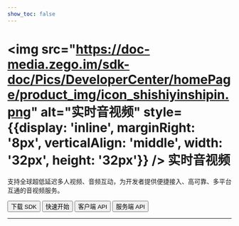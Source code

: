 ```yaml
---
show_toc: false
---
```


# <img src="https://doc-media.zego.im/sdk-doc/Pics/DeveloperCenter/homePage/product_img/icon_shishiyinshipin.png" alt="实时音视频" style={{display: 'inline', marginRight: '8px', verticalAlign: 'middle', width: '32px', height: '32px'}} /> 实时音视频

支持全球超低延迟多人视频、音频互动，为开发者提供便捷接入、高可靠、多平台互通的音视频服务。

<Button primary-color="NavyBlue" target="_blank" href="./../client-sdk/download-sdk.mdx">下载 SDK</Button>
<Button primary-color="NavyBlue" target="_blank" href="./../quick-start/implementing-video-call.mdx">快速开始</Button>
<Button primary-color="NavyBlue" target="_blank" href="/real-time-voice-video-api/overview">客户端 API</Button>
<Button primary-color="NavyBlue" target="_blank" href="/real-time-video-server/api-reference/overview">服务端 API</Button>

---

<Steps titleSite="h3">
  <Step title="产品介绍" icon="https://doc-media.zego.im/sdk-doc/Pics/Express/overview_catalog/icon_documentation_jianjie.png">
    <FeatureList
      features={        [
                {
                        "title": "概述",
                        "link": "/real-time-video-ue-cpp/introduction/overview"
                },
                {
                        "title": "产品功能",
                        "link": "/real-time-video-ue-cpp/introduction/product-feature-list"
                },
                {
                        "title": "实时音视频价格说明",
                        "link": "/real-time-video-ue-cpp/introduction/pricing/rtc"
                },
                {
                        "title": "服务端混流价格说明",
                        "link": "/real-time-video-ue-cpp/introduction/pricing/server-side-stream-mixing"
                },
                {
                        "title": "CDN 直播价格说明",
                        "link": "/real-time-video-ue-cpp/introduction/pricing/cdn-live-streaming"
                }
        ]}
    />
  </Step>
  <Step title="快速开始" icon="https://doc-media.zego.im/sdk-doc/Pics/Express/overview_catalog/icon_documentation_kuaisukaishi.png">
    <FeatureList
      features={        [
                {
                        "title": "跑通示例源码",
                        "link": "/real-time-video-ue-cpp/quick-start/run-example-code"
                },
                {
                        "title": "集成 SDK",
                        "link": "/real-time-video-ue-cpp/quick-start/integrating-sdk"
                },
                {
                        "title": "实现视频通话",
                        "link": "/real-time-video-ue-cpp/quick-start/implementing-video-call"
                },
                {
                        "title": "场景化音视频配置",
                        "link": "/real-time-video-ue-cpp/quick-start/scenario-based-audio-video-configuration"
                }
        ]}
    />
  </Step>
  <Step title="通信能力" icon="https://doc-media.zego.im/sdk-doc/Pics/Express/overview_catalog/icon_documentation_tongxun.png">
    <FeatureList
      type="基础"
      features={        [
                {
                        "title": "使用 Token 鉴权",
                        "link": "/real-time-video-ue-cpp/communication/using-token-authentication"
                },
                {
                        "title": "通话质量监测",
                        "link": "/real-time-video-ue-cpp/communication/monitor-stream-quality"
                },
                {
                        "title": "网络测速",
                        "link": "/real-time-video-ue-cpp/communication/testing-network"
                }
        ]}
    />
    <br/>
    <FeatureList
      type="进阶"
      features={        [
                {
                        "title": "多源采集",
                        "link": "/real-time-video-ue-cpp/communication/multi-source-capture"
                },
                {
                        "title": "同时推多路流",
                        "link": "/real-time-video-ue-cpp/communication/publish-multi-streams"
                },
                {
                        "title": "媒体补充增强信息（SEI）",
                        "link": "/real-time-video-ue-cpp/communication/sei"
                },
                {
                        "title": "流量控制",
                        "link": "/real-time-video-ue-cpp/communication/traffic-control"
                },
                {
                        "title": "云代理",
                        "link": "/real-time-video-ue-cpp/communication/cloud-proxy"
                },
                {
                        "title": "地理围栏",
                        "link": "/real-time-video-ue-cpp/communication/geofencing"
                },
                {
                        "title": "游戏语音",
                        "link": "/real-time-video-ue-cpp/communication/range-audio"
                },
                {
                        "title": "万人范围音视频",
                        "link": "/real-time-video-ue-cpp/communication/mass-scale-range-audio-video"
                },
                {
                        "title": "多人状态实时同步",
                        "link": "/real-time-video-ue-cpp/communication/sync-users-status"
                }
        ]}
    />
  </Step>
  <Step title="房间能力" icon="https://doc-media.zego.im/sdk-doc/Pics/Express/overview_catalog/icon_documentation_fangjian.png">
    <FeatureList
      type="基础"
      features={        [
                {
                        "title": "实时消息与信令",
                        "link": "/real-time-video-ue-cpp/room/messaging-and-signaling"
                }
        ]}
    />
    <br/>
    <FeatureList
      type="进阶"
      features={        [
                {
                        "title": "登录多房间",
                        "link": "/real-time-video-ue-cpp/room/multi-room-login"
                }
        ]}
    />
  </Step>
  <Step title="音频能力" icon="https://doc-media.zego.im/sdk-doc/Pics/Express/overview_catalog/icon_documentation_yinpin.png">
    <FeatureList
      type="基础"
      features={        [
                {
                        "title": "音量变化与音频频谱",
                        "link": "/real-time-video-ue-cpp/audio/sound-level-spectrum"
                },
                {
                        "title": "耳返与声道设置",
                        "link": "/real-time-video-ue-cpp/audio/headphone-monitor"
                },
                {
                        "title": "音频 3A 处理",
                        "link": "/real-time-video-ue-cpp/audio/audio-3a-processing"
                },
                {
                        "title": "变声/混响/立体声",
                        "link": "/real-time-video-ue-cpp/audio/audio-effects"
                }
        ]}
    />
    <br/>
    <FeatureList
      type="进阶"
      features={        [
                {
                        "title": "混音",
                        "link": "/real-time-video-ue-cpp/audio/audio-aux"
                },
                {
                        "title": "场景化 AI 降噪",
                        "link": "/real-time-video-ue-cpp/audio/scenario-based-ai-noise-reduction"
                },
                {
                        "title": "自定义音频采集与渲染",
                        "link": "/real-time-video-ue-cpp/audio/custom-audio-capture-and-rendering"
                },
                {
                        "title": "自定义音频处理",
                        "link": "/real-time-video-ue-cpp/audio/custom-audio-processing"
                },
                {
                        "title": "原始音频数据获取",
                        "link": "/real-time-video-ue-cpp/audio/get-audio-raw-data"
                }
        ]}
    />
  </Step>
  <Step title="视频能力" icon="https://doc-media.zego.im/sdk-doc/Pics/Express/overview_catalog/icon_documentation_shipin.png">
    <FeatureList
      type="进阶"
      features={        [
                {
                        "title": "自定义视频渲染",
                        "link": "/real-time-video-ue-cpp/video/custom-video-rendering"
                }
        ]}
    />
  </Step>
  <Step title="直播能力" icon="https://doc-media.zego.im/sdk-doc/Pics/Express/overview_catalog/icon_documentation_zhibo.png">
    <FeatureList
      type="基础"
      features={        [
                {
                        "title": "混流",
                        "link": "/real-time-video-ue-cpp/live-streaming/stream-mixing"
                },
                {
                        "title": "使用 CDN 直播",
                        "link": "/real-time-video-ue-cpp/live-streaming/using-cdn-for-live-streaming"
                },
                {
                        "title": "CDN 推流鉴权",
                        "link": "/real-time-video-ue-cpp/live-streaming/cdn-stream-publishing-authentication"
                },
                {
                        "title": "通过 URL 拉流",
                        "link": "/real-time-video-ue-cpp/live-streaming/playing-stream-by-url"
                }
        ]}
    />
    <br/>
    <FeatureList
      type="进阶"
      features={        [
                {
                        "title": "直推 CDN",
                        "link": "/real-time-video-ue-cpp/live-streaming/direct-to-cdn"
                }
        ]}
    />
    <br/>
    <FeatureList
      type="特色"
      features={        [
                {
                        "title": "超低延迟直播",
                        "link": "/real-time-video-ue-cpp/live-streaming/low-latency-live-streaming",
                        "tag": "特色",
                        "tag_color": "red"
                }
        ]}
    />
  </Step>
  <Step title="其他能力" icon="https://doc-media.zego.im/sdk-doc/Pics/Express/overview_catalog/icon_documentation_xiaoxi_2.png">
    <FeatureList
      type="基础"
      features={        [
                {
                        "title": "媒体播放器",
                        "link": "/real-time-video-ue-cpp/other/media-player"
                },
                {
                        "title": "音效文件播放器",
                        "link": "/real-time-video-ue-cpp/other/audio-effect-player"
                },
                {
                        "title": "音视频录制",
                        "link": "/real-time-video-ue-cpp/other/local-media-recording"
                }
        ]}
    />
  </Step>
  <Step title="参考文档" icon="https://doc-media.zego.im/sdk-doc/Pics/Express/overview_catalog/icon_documentation_cankaowendang.png">
    <FeatureList
      features={      [
            {
                  "title": "客户端 API",
                  "link": "/real-time-voice-video-api/overview"
            },
            {
                  "title": "服务端 API",
                  "link": "/real-time-video-server/api-reference/overview"
            },
            {
                  "title": "常见错误码",
                  "link": "/real-time-video-ue-cpp/client-sdk/error-code"
            },
            {
                  "title": "常见问题",
                  "link": "/faq/overview"
            }
      ]}
    />
  </Step>
</Steps>